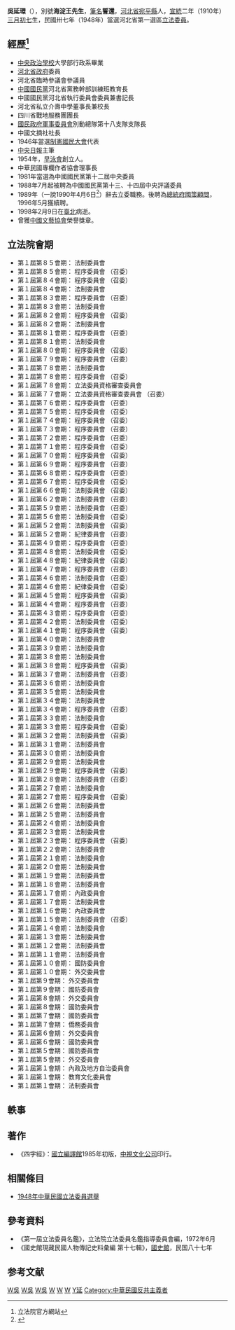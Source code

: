 {{Infobox Officeholder
| name = 吳延環
| image = File:吳延環.jpg
| office = {{ROC}}第1屆[[立法委員|立法委員]]
| term_start = 1948年5月5日
| term_end = 1990年4月6日
| constituency = 河北省第一選舉區
| sex                 = 男
| birth_date          = {{Birth date|1910|4|16}}
| birth_place         = {{QING|直隸省}}[[順天府|順天府]][[宛平縣|宛平縣]]
| death_date          = {{death date and age|1998|2|9|1910|4|16}}
| death_place         = {{ROC|臺北市}}
| nationality         = {{ROC}}
| party               = {{KMT}}
}}

'''吳延環'''（{{bd|1910年|4月16日|1998年|2月9日|catIdx=W吳}}），別號'''海淀王先生'''，[[筆名|筆名]]'''誓還'''，[[河北省|河北省]][[宛平縣|宛平縣]]人，[[宣統|宣統]]二年（1910年）[[三月初七|三月初七]]生，民國卅七年（1948年）當選河北省第一選區[[第1屆中華民國立法委員|立法委員]]。

== 經歷<ref>立法院官方網站</ref> ==
*[[中央政治學校|中央政治學校]]大學部行政系畢業
*[[河北省政府|河北省政府]]委員
*河北省臨時參議會參議員
*[[中國國民黨|中國國民黨]]河北省黨務幹部訓練班教育長
*中國國民黨河北省執行委員會委員兼書記長
*河北省私立介壽中學董事長兼校長
*四川省戰地服務團團長
*[[國民政府軍事委員會|國民政府軍事委員會]]別動總隊第十八支隊支隊長
*中國文摘社社長
*1946年當選[[制憲國民大會|制憲國民大會]]代表
*[[中央日報|中央日報]]主筆
*1954年，[[早泳會|早泳會]]創立人。
*中華民國專欄作者協會理事長
*1981年當選為中國國民黨第十二屆中央委員
*1988年7月起被聘為中國國民黨第十三、十四屆中央評議委員
*1989年（一說1990年4月6日<ref>{{cite news |title=【歷史上的今天】1990.04.06_資深立委吳延環宣佈正式退職 |url=https://www.youtube.com/watch?v=5-g26mMcKhc |publisher=華視}}</ref>）辭去立委職務。後聘為[[中華民國總統府國策顧問|總統府國策顧問]]，1996年5月獲續聘。
*1998年2月9日在[[臺北|臺北]]病逝。
*曾獲[[中國文藝協會|中國文藝協會]]榮譽獎章。

==立法院會期==

*第１屆第８５會期： 法制委員會 
*第１屆第８５會期： 程序委員會 （召委） 
*第１屆第８４會期： 程序委員會 （召委） 
*第１屆第８４會期： 法制委員會 
*第１屆第８３會期： 程序委員會 （召委） 
*第１屆第８３會期： 法制委員會 
*第１屆第８２會期： 程序委員會 （召委） 
*第１屆第８２會期： 法制委員會 
*第１屆第８１會期： 程序委員會 （召委） 
*第１屆第８１會期： 法制委員會 
*第１屆第８０會期： 程序委員會 （召委） 
*第１屆第７９會期： 程序委員會 （召委） 
*第１屆第７８會期： 法制委員會 
*第１屆第７８會期： 程序委員會 （召委） 
*第１屆第７８會期： 立法委員資格審查委員會 
*第１屆第７７會期： 立法委員資格審查委員會 （召委） 
*第１屆第７６會期： 程序委員會 （召委） 
*第１屆第７５會期： 程序委員會 （召委） 
*第１屆第７４會期： 程序委員會 （召委） 
*第１屆第７３會期： 程序委員會 （召委） 
*第１屆第７２會期： 程序委員會 （召委） 
*第１屆第７１會期： 程序委員會 （召委） 
*第１屆第７０會期： 程序委員會 （召委） 
*第１屆第６９會期： 程序委員會 （召委） 
*第１屆第６８會期： 程序委員會 （召委） 
*第１屆第６７會期： 程序委員會 （召委） 
*第１屆第６６會期： 法制委員會 （召委） 
*第１屆第６２會期： 法制委員會 （召委） 
*第１屆第５９會期： 法制委員會 （召委） 
*第１屆第５６會期： 法制委員會 （召委） 
*第１屆第５２會期： 法制委員會 （召委） 
*第１屆第５２會期： 紀律委員會 （召委） 
*第１屆第４９會期： 程序委員會 （召委） 
*第１屆第４８會期： 法制委員會 （召委） 
*第１屆第４８會期： 紀律委員會 （召委） 
*第１屆第４７會期： 程序委員會 （召委） 
*第１屆第４６會期： 法制委員會 （召委） 
*第１屆第４６會期： 紀律委員會 （召委） 
*第１屆第４５會期： 程序委員會 （召委） 
*第１屆第４４會期： 程序委員會 （召委） 
*第１屆第４３會期： 程序委員會 （召委） 
*第１屆第４２會期： 法制委員會 （召委） 
*第１屆第４１會期： 程序委員會 （召委） 
*第１屆第４０會期： 法制委員會 
*第１屆第３９會期： 法制委員會 
*第１屆第３８會期： 法制委員會 
*第１屆第３８會期： 程序委員會 （召委） 
*第１屆第３７會期： 法制委員會 （召委） 
*第１屆第３６會期： 法制委員會 
*第１屆第３５會期： 法制委員會 
*第１屆第３４會期： 法制委員會 
*第１屆第３４會期： 程序委員會 （召委） 
*第１屆第３３會期： 法制委員會 
*第１屆第３３會期： 程序委員會 （召委） 
*第１屆第３２會期： 法制委員會 （召委） 
*第１屆第３１會期： 法制委員會 
*第１屆第３０會期： 法制委員會 
*第１屆第２９會期： 法制委員會 
*第１屆第２９會期： 程序委員會 （召委） 
*第１屆第２８會期： 法制委員會 （召委） 
*第１屆第２７會期： 法制委員會 
*第１屆第２７會期： 程序委員會 （召委） 
*第１屆第２６會期： 法制委員會 
*第１屆第２５會期： 法制委員會 
*第１屆第２４會期： 法制委員會 
*第１屆第２３會期： 法制委員會 
*第１屆第２３會期： 程序委員會 （召委） 
*第１屆第２２會期： 法制委員會 
*第１屆第２１會期： 法制委員會 
*第１屆第２０會期： 法制委員會 
*第１屆第１９會期： 法制委員會 
*第１屆第１８會期： 法制委員會 
*第１屆第１７會期： 內政委員會 
*第１屆第１７會期： 法制委員會 
*第１屆第１６會期： 內政委員會 
*第１屆第１５會期： 法制委員會 （召委） 
*第１屆第１４會期： 法制委員會 
*第１屆第１３會期： 法制委員會 
*第１屆第１２會期： 法制委員會 
*第１屆第１１會期： 法制委員會 
*第１屆第１０會期： 國防委員會 
*第１屆第１０會期： 外交委員會 
*第１屆第９會期： 外交委員會 
*第１屆第９會期： 國防委員會 
*第１屆第８會期： 外交委員會 
*第１屆第８會期： 國防委員會 
*第１屆第７會期： 國防委員會 
*第１屆第７會期： 僑務委員會 
*第１屆第６會期： 外交委員會 
*第１屆第６會期： 國防委員會 
*第１屆第５會期： 國防委員會 
*第１屆第５會期： 外交委員會 
*第１屆第１會期： 內政及地方自治委員會 
*第１屆第１會期： 教育文化委員會 
*第１屆第１會期： 法制委員會


==軼事==
{{Fact|吳延環曾於1980年代的立法院議會上，公開展現他在[[河北省|河北省]]得百萬票以上的得票證明。}}

{{Fact|1989年[[六四事件|六四事件]]期間，時任立法委員吳延環認為：「老總統（指[[蔣中正|蔣中正]]）還在，這時早就[[反攻大陸|反攻大陸]]……此時正是我們從內部『策反』和『反攻』的最好時機……」，並批評[[李登輝政府|李登輝政府]]沒有這個魄力。}}

==著作==
*《四字經》：[[國立編譯館|國立編譯館]]1985年初版，[[中視文化公司|中視文化公司]]印行。

==相關條目==
*[[1948年中華民國立法委員選舉|1948年中華民國立法委員選舉]]

== 參考資料 ==
*《第一屆立法委員名鑑》，立法院立法委員名鑑指導委員會編，1972年6月
*《國史館現藏民國人物傳記史料彙編 第十七輯》，[[國史館|國史館]]，民国八十七年

==参考文献==
<div class="references-small">
<references />
</div>
[[Category:制憲國民大會代表|W吳]]
[[Category:第一屆立法院正選立法委員|W吳]]
[[Category:中華民國總統府國策顧問|W吳]]
[[Category:中國國民黨黨員|W]]
[[Category:北京人|W]]
[[Category:台灣戰後北京移民|W]]
[[Category:吳姓|Y延]]
[[Category:中華民國反共主義者|Category:中華民國反共主義者]]